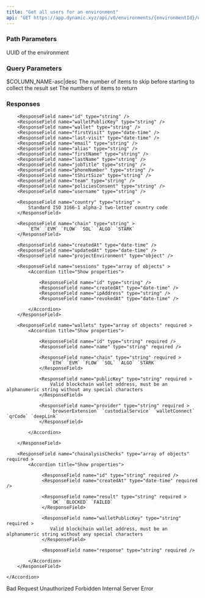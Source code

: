 ```yaml
---
title: "Get all users for an environment"
api: "GET https://app.dynamic.xyz/api/v0/environments/{environmentId}/users"
---
```


### Path Parameters

<ParamField path="environmentId" type="string" required>
  UUID of the environment
</ParamField>

### Query Parameters

<ParamField query="filter" type="object" />

<ParamField query="orderBy" type="string">
  $COLUMN_NAME-asc|desc
</ParamField>

<ParamField query="offset" type="integer" default="0">
  The number of items to skip before starting to collect the result set
</ParamField>

<ParamField query="limit" type="integer" default="20">
  The numbers of items to return
</ParamField>

### Responses

<Tabs>

<Tab title="🟢 200">

<ResponseField name="user" type="object" >
    <Accordion title="Show properties">

        <ResponseField name="id" type="string" />
        <ResponseField name="walletPublicKey" type="string" />
        <ResponseField name="wallet" type="string" />
        <ResponseField name="firstVisit" type="date-time" />
        <ResponseField name="last-visit" type="date-time" />
        <ResponseField name="email" type="string" />
        <ResponseField name="alias" type="string" />
        <ResponseField name="firstName" type="string" />
        <ResponseField name="lastName" type="string" />
        <ResponseField name="jobTitle" type="string" />
        <ResponseField name="phoneNumber" type="string" />
        <ResponseField name="tShirtSize" type="string" />
        <ResponseField name="team" type="string" />
        <ResponseField name="policiesConsent" type="string" />
        <ResponseField name="username" type="string" />

        <ResponseField name="country" type="string" >
            Standard ISO 3166-1 alpha-2 two-letter country code
        </ResponseField>

        <ResponseField name="chain" type="string" >
            `ETH` `EVM` `FLOW` `SOL` `ALGO` `STARK`
        </ResponseField>

        <ResponseField name="createdAt" type="date-time" />
        <ResponseField name="updatedAt" type="date-time" />
        <ResponseField name="projectEnvironment" type="object" />

        <ResponseField name="sessions" type="array of objects" >
            <Accordion title="Show properties">

                <ResponseField name="id" type="string" />
                <ResponseField name="createdAt" type="date-time" />
                <ResponseField name="ipAddress" type="string" />
                <ResponseField name="revokedAt" type="date-time" />

            </Accordion>
        </ResponseField>

        <ResponseField name="wallets" type="array of objects" required >
            <Accordion title="Show properties">

                <ResponseField name="id" type="string" required />
                <ResponseField name="name" type="string" required />

                <ResponseField name="chain" type="string" required >
                    `ETH` `EVM` `FLOW` `SOL` `ALGO` `STARK`
                </ResponseField>

                <ResponseField name="publicKey" type="string" required >
                    Valid blockchain wallet address, must be an alphanumeric string without any special characters
                </ResponseField>

                <ResponseField name="provider" type="string" required >
                    `browserExtension` `custodialService` `walletConnect` `qrCode` `deepLink`
                </ResponseField>

            </Accordion>

        </ResponseField>

        <ResponseField name="chainalysisChecks" type="array of objects" required >
            <Accordion title="Show properties">

                 <ResponseField name="id" type="string" required />
                 <ResponseField name="createdAt" type="date-time" required />

                 <ResponseField name="result" type="string" required >
                    `OK` `BLOCKED` `FAILED`
                 </ResponseField>

                 <ResponseField name="walletPublicKey" type="string" required >
                    Valid blockchain wallet address, must be an alphanumeric string without any special characters
                 </ResponseField>

                 <ResponseField name="response" type="string" required />

            </Accordion>
        </ResponseField>

    </Accordion>

</ResponseField>

</Tab>

<Tab title="🔴 400">
Bad Request

  <ResponseField name="error" type="string" />
</Tab>

<Tab title="🔴 401">
Unauthorized

  <ResponseField name="error" type="string" />
</Tab>

<Tab title="🔴 403">
Forbidden

  <ResponseField name="error" type="string" />
</Tab>

<Tab title="🔴 500">
Internal Server Error

  <ResponseField name="error" type="string" />
</Tab>

</Tabs>
